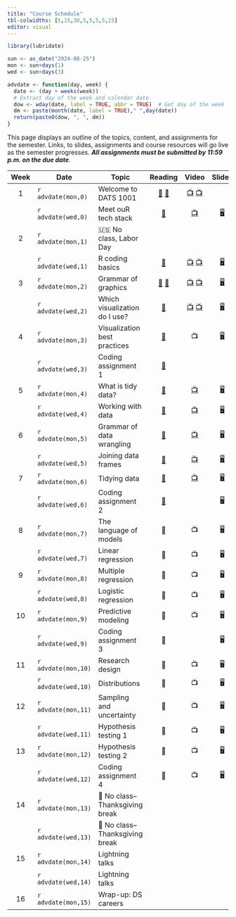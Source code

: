 ```yaml
---
title: "Course Schedule"
tbl-colwidths: [5,15,30,5,5,5,5,15]
editor: visual
---
```


```r
library(lubridate)

sun <- as_date("2024-08-25")
mon <- sun+days(1)
wed <- sun+days(3)

advdate <- function(day, week) {
  date <- (day + weeks(week))
  # Extract day of the week and calendar date
  dow <- wday(date, label = TRUE, abbr = TRUE)  # Get day of the week
  dm <- paste(month(date, label = TRUE)," ",day(date))
  return(paste0(dow, ", ", dm))
}
```

This page displays an outline of the topics, content, and assignments
for the semester. Links, to slides, assignments and course resources
will go live as the semester progresses. ***All assignments must be
submitted by 11:59 p.m. on the due date***.

::: column-screen-inset-right
| Week | Date                | Topic                          |                                                                               Reading                                                                               |                                                     Video                                                      |                   Slides                    |                           Assignment                            |        Due Date         |
|:-------:|---------|---------|:-------:|:-------:|:-------:|:-------:|:-------:|
|  1   | `r advdate(mon,0)`  | Welcome to DATS 1001           | [📖](https://rstudio-education.github.io/hopr/starting.html "hopwr, Appendix A and B") [📖](https://quarto.org/docs/get-started/hello/rstudio.html "Hello, Quarto") |                     [📺](https://youtu.be/eimM6pNkYjE) [📺](https://youtu.be/6QN9ZYURDFg)                      |                                             |                                                                 |                         |
|      | `r advdate(wed,0)`  | Meet ouR tech stack            |                                                [📖](https://www.markdownguide.org/getting-started/ "Markdown Guide")                                                |                               [📺](https://www.youtube.com/watch?v=bTVIMt3XllM)                                | [🖥️](slides/week-1.2.qmd "Week 1.2 slides") |                                                                 |                         |
|  2   | `r advdate(mon,1)`  | 🇺🇸 No class, Labor Day         |                                                                                                                                                                     |                                                                                                                |                                             |                                                                 |                         |
|      | `r advdate(wed,1)`  | R coding basics                |                                                     [📖](https://rstudio-education.github.io/hopr/basics.html)                                                      |    [📺](https://www.youtube.com/watch?v=hvFBDmT4bdY) [📺](https://youtu.be/9f2g7RN5N0I?si=WMsaGlhFC7Fx-ZNy)    | [🖥️](slides/week-2.1.qmd "Week 2.1 slides") |                                                                 |                         |
|  3   | `r advdate(mon,2)`  | Grammar of graphics            |                         [📖](https://r4ds.hadley.nz/data-import "r4ds, chap. 7") [📖](https://r4ds.hadley.nz/data-visualize.html "r4ds, 2")                         |  [📺](https://youtu.be/QG1oDJPoIio "Make a bar chart") [📺](https://youtu.be/-1YhCql-gMo "Make a histogram")   | [🖥️](slides/week-3.1.qmd "Week 3.1 slides") |                                                                 |                         |
|      | `r advdate(wed,2)`  | Which visualization do I use?  |                                                      [📖](https://r4ds.hadley.nz/layers.html "r4ds, 9.1-9.4")                                                       | [📺](https://youtu.be/PnmQ2MFQpIc "Make a line chart") [📺](https://youtu.be/FiosjUVyfLM "Make a scatterplot") | [🖥️](slides/week-3.2.qmd "Week 3.2 slides") |                                                                 |                         |
|  4   | `r advdate(mon,3)`  | Visualization best practices   |                                                     [📖](https://r4ds.hadley.nz/communication "r4ds, chap. 11")                                                     |                                                       📺                                                       | [🖥️](slides/week-4.1.qmd "Week 4.1 slides") |                                                                 |                         |
|      | `r advdate(wed,3)`  | Coding assignment 1            |                                             [📖](https://www-jstor-org.proxygw.wrlc.org/stable/1951731?seq=8 "Lipset")                                              |                                                                                                                |                                             | [🧮](assignments/coding-assignment-1.qmd "Coding assignment 1") |   `r advdate(sun,4)`    |
|  5   | `r advdate(mon,4)`  | What is tidy data?             |                                               [📖](https://r4ds.hadley.nz/data-tidy#sec-tidy-data "r4ds, chap. 5.2")                                                |                  [📺](https://youtu.be/ZwJsSjJRuMU?si=A6ucJ7jHL1s3T3uT "Reading data into R")                  | [🖥️](slides/week-5.1.qmd "Week 5.1 slides") |                                                                 |                         |
|      | `r advdate(wed,4)`  | Working with data              |                                                  [📖](https://r4ds.hadley.nz/data-transform "rd4s, chap. 3.1-3.4")                                                  |           [📺](https://youtu.be/ScQD47eJeAE?si=Rc6epCTKhQVtkCjS "Transforming data w/ dplyr verbs")            |   [🖥️](slides/week-5.2 "Week 5.2 slides")   |                                                                 |                         |
|  6   | `r advdate(mon,5)`  | Grammar of data wrangling      |                                                [📖](https://r4ds.hadley.nz/data-transform#groups "r4ds, chap. 3.5")                                                 |             [📺](https://youtu.be/mgBwVzMV-v8?si=4KP-qyDyssI92iFe "Grouping and summarizing data")             |   [🖥️](slides/week-6.1 "Week 6.1 slides")   |                                                                 |                         |
|      | `r advdate(wed,5)`  | Joining data frames            |                                                      [📖](https://r4ds.hadley.nz/joins.html "r4ds, chap. 19")                                                       |          [📺](https://youtu.be/wNF3ZPneHWw?si=TyiXrsAxgbdrztD4 "Merge data frames with left_join()")           | [🖥️](slides/week-6.2.qmd "Week 6.2 slides") |                                                                 |                         |
|  7   | `r advdate(mon,6)`  | Tidying data                   |                                                    [📖](https://r4ds.hadley.nz/data-tidy "r4ds, chap. 5.3-5.5")                                                     |                     [📺](https://youtu.be/xa0tYCfHHTI?si=1YII-L90IY05UZ70 "Tidying data")                      |  [🖥️](slides/week-7.1.qmd "Week 7 slides")  |                                                                 |                         |
|      | `r advdate(wed,6)`  | Coding assignment 2            |                                            [📖](https://link.springer.com/article/10.1057/palgrave.ap.5500151 "Norris")                                             |                                                                                                                |                     🖥️                      |                               🧮                                |   `r advdate(sun,7)`    |
|  8   | `r advdate(mon,7)`  | The language of models         |                                                                                 📖                                                                                  |                                                       📺                                                       |                     🖥️                      |                                                                 |                         |
|      | `r advdate(wed,7)`  | Linear regression              |                                                                                 📖                                                                                  |                                                       📺                                                       |                     🖥️                      |                               ✍️                                |   `r advdate(sun,8)`    |
|  9   | `r advdate(mon,8)`  | Multiple regression            |                                                                                 📖                                                                                  |                                                       📺                                                       |                     🖥️                      |                                                                 |                         |
|      | `r advdate(wed,8)`  | Logistic regression            |                                                                                 📖                                                                                  |                                                       📺                                                       |                     🖥️                      |                                                                 |                         |
|  10  | `r advdate(mon,9)`  | Predictive modeling            |                                                                                 📖                                                                                  |                                                       📺                                                       |                     🖥️                      |                                                                 |                         |
|      | `r advdate(wed,9)`  | Coding assignment 3            |                                                                                 📖                                                                                  |                                                                                                                |                     🖥️                      |                               🧮                                |   `r advdate(sun,10)`   |
|  11  | `r advdate(mon,10)` | Research design                |                                                                                 📖                                                                                  |                                                       📺                                                       |                     🖥️                      |                                                                 |                         |
|      | `r advdate(wed,10)` | Distributions                  |                                                                                 📖                                                                                  |                                                       📺                                                       |                     🖥️                      |                               ✍️                                |   `r advdate(sun,11)`   |
|  12  | `r advdate(mon,11)` | Sampling and uncertainty       |                                                                                 📖                                                                                  |                                                       📺                                                       |                     🖥️                      |                                                                 |                         |
|      | `r advdate(wed,11)` | Hypothesis testing 1           |                                                                                 📖                                                                                  |                                                       📺                                                       |                     🖥️                      |                                                                 |                         |
|  13  | `r advdate(mon,12)` | Hypothesis testing 2           |                                                                                 📖                                                                                  |                                                       📺                                                       |                     🖥️                      |                                                                 |                         |
|      | `r advdate(wed,12)` | Coding assignment 4            |                                                                                 📖                                                                                  |                                                       📺                                                       |                     🖥️                      |                               🧮                                |   `r advdate(sun,13)`   |
|  14  | `r advdate(mon,13)` | 🦃 No class–Thanksgiving break |                                                                                                                                                                     |                                                                                                                |                                             |                                                                 |                         |
|      | `r advdate(wed,13)` | 🦃 No class–Thanksgiving break |                                                                                                                                                                     |                                                                                                                |                                             |                                                                 |                         |
|  15  | `r advdate(mon,14)` | Lightning talks                |                                                                                                                                                                     |                                                                                                                |                                             |                                                                 |                         |
|      | `r advdate(wed,14)` | Lightning talks                |                                                                                                                                                                     |                                                                                                                |                                             |                                                                 |                         |
|  16  | `r advdate(mon,15)` | Wrap-up: DS careers            |                                                                                                                                                                     |                                                                                                                |                                             |                               ✍️                                | Date of scheduled final |
:::
